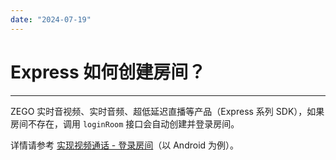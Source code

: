 ```yaml
---
date: "2024-07-19"
---
```

# Express 如何创建房间？

---

ZEGO 实时音视频、实时音频、超低延迟直播等产品（Express 系列 SDK），如果房间不存在，调用 `loginRoom` 接口会自动创建并登录房间。

详情请参考 [实现视频通话 - 登录房间](https://doc-zh.zego.im/article/7627#3_2)（以 Android 为例）。

